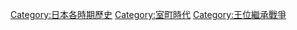 {{catmore|南北朝 (日本)}}


{{Category 日本史}}
{{Commonscat|Nambokucho period}}

[[Category:日本各時期歷史|Category:日本各時期歷史]]
[[Category:室町時代|Category:室町時代]]
[[Category:王位繼承戰爭|Category:王位繼承戰爭]]